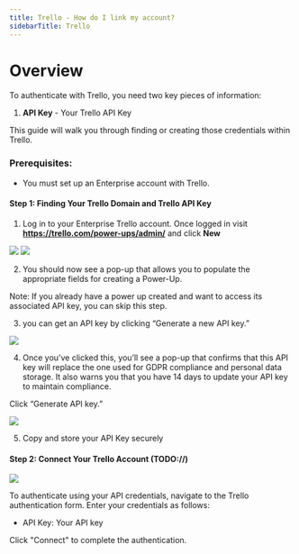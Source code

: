 ```yaml
---
title: Trello - How do I link my account?
sidebarTitle: Trello
---
```



# Overview

To authenticate with Trello, you need two key pieces of information:
1. **API Key** - Your Trello API Key


This guide will walk you through finding or creating those credentials within Trello.


### Prerequisites:

- You must set up an Enterprise account with Trello.


#### Step 1: Finding Your Trello Domain and Trello API Key
1. Log in to your Enterprise Trello account. Once logged in visit **https://trello.com/power-ups/admin/** and click **New**

<img src="/integrations/all/trello/nango_trello_1.png" />
<img src="/integrations/all/trello/nango_trello_2.png" />


2. You should now see a pop-up that allows you to populate the appropriate fields for creating a Power-Up.

Note: If you already have a power up created and want to access its associated API key, you can skip this step.

3. you can get an API key by clicking “Generate a new API key.”
<img src="/integrations/all/trello/nango_trello_3.png" />

4. Once you’ve clicked this, you’ll see a pop-up that confirms that this API key will replace the one used for GDPR compliance and personal data storage. 
It also warns you that you have 14 days to update your API key to maintain compliance.

Click “Generate API key.”

<img src="/integrations/all/trello/nango_trello_4.png" />

5. Copy and store your API Key securely


#### Step 2: Connect Your Trello Account (TODO://)

<img src="/integrations/all/trello/nango_connect_ui.png" />

To authenticate using your API credentials, navigate to the Trello authentication form.
Enter your credentials as follows:
- API Key: Your API key

Click "Connect" to complete the authentication.
